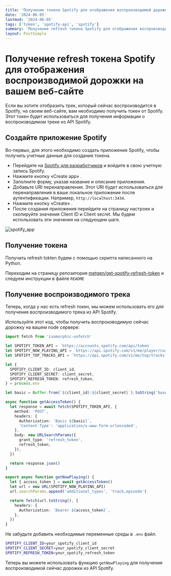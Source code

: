 ```yaml
---
title: 'Получение токена Spotify для отображения воспроизводимой дорожки на вашем веб-сайте'
date: '2024-06-05'
lastmod: '2024-06-05'
tags: ['token', 'spotify-api', 'spotify']
summary: 'Получение refresh токена Spotify для отображения воспроизводимой дорожки на вашем веб-сайте'
layout: PostSimple
---
```


# Получение refresh токена Spotify для отображения воспроизводимой дорожки на вашем веб-сайте

Если вы хотите отобразить трек, который сейчас воспроизводится в Spotify, на своем веб-сайте, вам необходимо получить токен от Spotify. Этот токен будет использоваться для получения информации о воспроизводимом треке из API Spotify.

## Создайте приложение Spotify

Во-первых, для этого необходимо создать приложение Spotify, чтобы получить учетные данные для создания токена.

- Перейдите на [Spotify для разработчиков](https://developer.spotify.com/dashboard/applications) и войдите в свою учетную запись Spotify.
- Нажмите кнопку «Create app» .
- Заполните форму, указав название и описание приложения.
- Добавьте URI перенаправления. Этот URI будет использоваться для перенаправления в ваше локальное приложение после аутентификации. Например, `http://localhost:3434`.
- Нажмите кнопку «Create» .
- После создания приложения перейдите на страницу настроек и скопируйте значения Client ID и Client secret. Мы будем использовать эти значения на следующем шаге.

![spotify_app](/static/images/blog/get_spotify_token/spotify_app.png)

## Получение токена

Получать refresh tokten будем с помощью скрипта написанного на Python.

Переходим на страницу репозитория [metgen/get-spotify-refresh-token](https://github.com/metgen/get-spotify-refresh-token) и следуем инструкции в файле `README`

## Получение воспроизводимого трека

Теперь, когда у нас есть refresh токен, мы можем использовать его для получения воспроизводимого трека из API Spotify.

Используйте этот код, чтобы получить воспроизводимую сейчас дорожку на вашем node сервере:

```typescript
import fetch from 'isomorphic-unfetch'

let SPOTIFY_TOKEN_API = `https://accounts.spotify.com/api/token`
let SPOTIFY_NOW_PLAYING_API = `https://api.spotify.com/v1/me/player/currently-playing`
let SPOTIFY_TOP_TRACKS_API = `https://api.spotify.com/v1/me/top/tracks`

let {
  SPOTIFY_CLIENT_ID: client_id,
  SPOTIFY_CLIENT_SECRET: client_secret,
  SPOTIFY_REFRESH_TOKEN: refresh_token,
} = process.env

let basic = Buffer.from(`${client_id}:${client_secret}`).toString('base64')

async function getAccessToken() {
  let response = await fetch(SPOTIFY_TOKEN_API, {
    method: 'POST',
    headers: {
      Authorization: `Basic ${basic}`,
      'Content-Type': 'application/x-www-form-urlencoded',
    },
    body: new URLSearchParams({
      grant_type: 'refresh_token',
      refresh_token,
    }),
  })

  return response.json()
}

export async function getNowPlaying() {
  let { access_token } = await getAccessToken()
  let url = new URL(SPOTIFY_NOW_PLAYING_API)
  url.searchParams.append('additional_types', 'track,episode')

  return fetch(url.toString(), {
    headers: {
      Authorization: `Bearer ${access_token}`,
    },
  })
}
```

Не забудьте добавить необходимые переменные среды в `.env` файл.

```bash
SPOTIFY_CLIENT_ID=your_spotify_client_id
SPOTIFY_CLIENT_SECRET=your_spotify_client_secret
SPOTIFY_REFRESH_TOKEN=your_spotify_refresh_token
```

Теперь вы можете использовать функцию `getNowPlaying` для получения воспроизводимой сейчас дорожки из API Spotify.